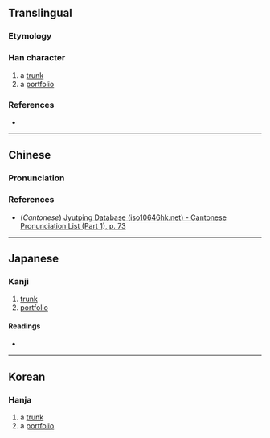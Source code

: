 {{character info/new}}
==Translingual==

===Etymology===
{{Han etym}}

===Han character===
{{Han char|rn=22|rad=匚|as=07|sn=9|four=|canj=SKOO|ids=⿷匚夾}}

# a [[trunk]]
# a [[portfolio]]

===References===
* {{Han ref|kx=0153.370|dkj=02621|dj=0345.230|hdz=10085.180|uh=5327|ud=21287}}

----

==Chinese==
{{zh-forms}}

===Pronunciation===
{{zh-pron
|m=qiè
|c=haap6
|mc=y
|oc=y
|ma=
|cat=n
}}

===References===
* (''Cantonese'') [http://www.iso10646hk.net/jp/document/download.jsp Jyutping Database (iso10646hk.net) - Cantonese Pronunciation List (Part 1), p. 73]

----

==Japanese==

===Kanji===
{{ja-kanji|grade=|rs=匚07}}

# [[trunk]]
# [[portfolio]]

====Readings====
* {{ja-readings|on=[[きょう]] (kyō)|kun=[[はこ]] (hako)}}

----

==Korean==

===Hanja===
{{ko-hanja|hangeul=협|rv=hyeop|mr=hyŏp}}

# a [[trunk]]
# a [[portfolio]]
